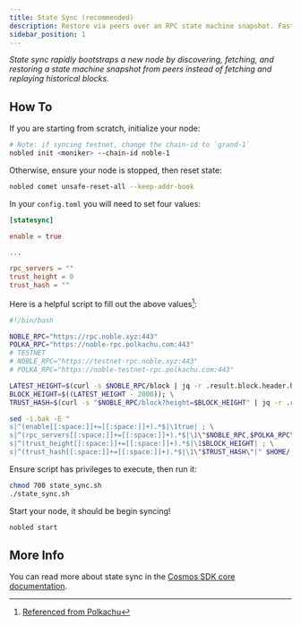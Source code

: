 ```yaml
---
title: State Sync (recommended)
description: Restore via peers over an RPC state machine snapshot. Fastest.
sidebar_position: 1
---
```


*State sync rapidly bootstraps a new node by discovering, fetching, and restoring a state machine
snapshot from peers instead of fetching and replaying historical blocks.*

## How To

If you are starting from scratch, initialize your node:

```sh
# Note: if syncing testnet, change the chain-id to `grand-1`
nobled init <moniker> --chain-id noble-1
```

Otherwise, ensure your node is stopped, then reset state:

```sh
nobled comet unsafe-reset-all --keep-addr-book
```

In your `config.toml` you will need to set four values:

```toml title="$HOME/.noble/config/config.toml"
[statesync]

enable = true

...

rpc_servers = ""
trust_height = 0
trust_hash = ""
```

Here is a helpful script to fill out the above values[^1]:

```bash title="state_sync.sh"
#!/bin/bash

NOBLE_RPC="https://rpc.noble.xyz:443"
POLKA_RPC="https://noble-rpc.polkachu.com:443"
# TESTNET
# NOBLE_RPC="https://testnet-rpc.noble.xyz:443"
# POLKA_RPC="https://noble-testnet-rpc.polkachu.com:443"

LATEST_HEIGHT=$(curl -s $NOBLE_RPC/block | jq -r .result.block.header.height); \
BLOCK_HEIGHT=$((LATEST_HEIGHT - 2000)); \
TRUST_HASH=$(curl -s "$NOBLE_RPC/block?height=$BLOCK_HEIGHT" | jq -r .result.block_id.hash)

sed -i.bak -E "
s|^(enable[[:space:]]+=[[:space:]]+).*$|\1true| ; \
s|^(rpc_servers[[:space:]]+=[[:space:]]+).*$|\1\"$NOBLE_RPC,$POLKA_RPC\"| ; \
s|^(trust_height[[:space:]]+=[[:space:]]+).*$|\1$BLOCK_HEIGHT| ; \
s|^(trust_hash[[:space:]]+=[[:space:]]+).*$|\1\"$TRUST_HASH\"|" $HOME/.noble/config/config.toml
```

Ensure script has privileges to execute, then run it:

```sh
chmod 700 state_sync.sh
./state_sync.sh
```

Start your node, it should be begin syncing!

```sh
nobled start
```

## More Info

You can read more about state sync in the [Cosmos SDK core documentation](https://github.com/cosmos/cosmos-sdk/tree/v0.50.12/store/snapshots).

[^1]: [Referenced from Polkachu](https://polkachu.com/state_sync/noble)
